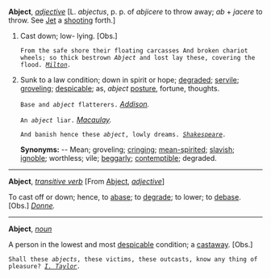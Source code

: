 '''Abject''', ''[[adjective (part of speech)|adjective]]'' [L. ''abjectus'', p. p. of ''abjicere'' to throw away; ''ab'' + ''jacere'' to throw. See [[Jet]] a [[shooting]] forth.]

<ol>
<li>Cast down; low- lying. [Obs.]

<code>From the safe shore their floating carcasses And broken chariot wheels; so thick bestrown ''Abject'' and lost lay these, covering the flood. ''[[Milton (source)|Milton]].''</code>

<li> Sunk to a law condition; down in spirit or hope; [[degraded]]; [[servile]]; [[groveling]]; [[despicable]]; as, ''abject'' [[posture]], fortune, thoughts.

<code>Base and ''abject'' flatterers.</code> ''[[Addison (source)|Addison]].''

<code>An ''abject'' liar.</code> ''[[Macaulay (source)|Macaulay]].''

<code>And banish hence these ''abject'', lowly dreams. ''[[Shakespeare (source)|Shakespeare]].''</code>

'''Synonyms:''' -- Mean; groveling; [[cringing]]; [[mean-spirited]]; [[slavish]]; [[ignoble]]; worthless; vile; [[beggarly]]; [[contemptible]]; degraded.
</ol>
-----
'''Abject''', ''[[transitive verb (part of speech)|transitive verb]]'' [From [[Abject]], ''[[adjective (part of speech)|adjective]]'']

To cast off or down; hence, to [[abase]]; to [[degrade]]; to lower; to [[debase]]. [Obs.] ''[[Donne (source)|Donne]].''
-----
'''Abject''', ''[[noun (part of speech)|noun]]''

A person in the lowest and most [[despicable]] condition; a [[castaway]]. [Obs.]

<code>Shall these ''abjects'', these victims, these outcasts, know any thing of pleasure? ''[[I. Taylor (source)|I. Taylor]].''</code>